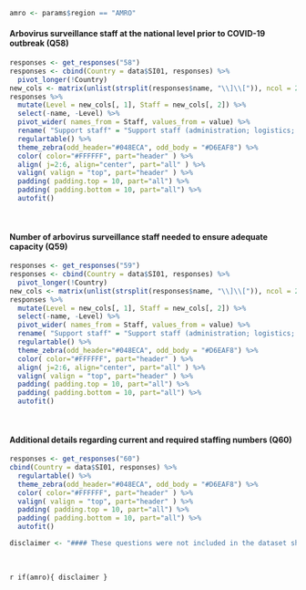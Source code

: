 
```r
amro <- params$region == "AMRO"
```

#### Arbovirus surveillance staff at the national level prior to COVID-19 outbreak (Q58)

```r
responses <- get_responses("58")
responses <- cbind(Country = data$SI01, responses) %>%
  pivot_longer(!Country)
new_cols <- matrix(unlist(strsplit(responses$name, "\\]\\[")), ncol = 2, byrow = T)
responses %>%
  mutate(Level = new_cols[, 1], Staff = new_cols[, 2]) %>%
  select(-name, -Level) %>% 
  pivot_wider( names_from = Staff, values_from = value) %>% 
  rename( "Support staff" = "Support staff (administration; logistics; other)") %>%
  regulartable() %>% 
  theme_zebra(odd_header="#048ECA", odd_body = "#D6EAF8") %>% 
  color( color="#FFFFFF", part="header" ) %>% 
  align( j=2:6, align="center", part="all" ) %>%
  valign( valign = "top", part="header" ) %>%
  padding( padding.top = 10, part="all") %>%
  padding( padding.bottom = 10, part="all") %>%
  autofit() 

```

<br>

#### Number of arbovirus surveillance staff needed to ensure adequate capacity (Q59)

```r
responses <- get_responses("59")
responses <- cbind(Country = data$SI01, responses) %>%
  pivot_longer(!Country)
new_cols <- matrix(unlist(strsplit(responses$name, "\\]\\[")), ncol = 2, byrow = T)
responses %>%
  mutate(Level = new_cols[, 1], Staff = new_cols[, 2]) %>%
  select(-name, -Level) %>% 
  pivot_wider( names_from = Staff, values_from = value) %>% 
  rename( "Support staff" = "Support staff (administration; logistics; other)") %>%
  regulartable() %>% 
  theme_zebra(odd_header="#048ECA", odd_body = "#D6EAF8") %>% 
  color( color="#FFFFFF", part="header" ) %>% 
  align( j=2:6, align="center", part="all" ) %>%
  valign( valign = "top", part="header" ) %>%
  padding( padding.top = 10, part="all") %>%
  padding( padding.bottom = 10, part="all") %>%
  autofit() 

```

<br>

#### Additional details regarding current and required staffing numbers (Q60)

```r
responses <- get_responses("60")
cbind(Country = data$SI01, responses) %>%
  regulartable() %>% 
  theme_zebra(odd_header="#048ECA", odd_body = "#D6EAF8") %>% 
  color( color="#FFFFFF", part="header" ) %>% 
  valign( valign = "top", part="header" ) %>%
  padding( padding.top = 10, part="all") %>%
  padding( padding.bottom = 10, part="all") %>%
  autofit() 
```

```r
disclaimer <- "#### These questions were not included in the dataset shared with AMRO for completion. Please see the Arbovirus Survey Overview for more information."
```

<br>

`r if(amro){ disclaimer }`
